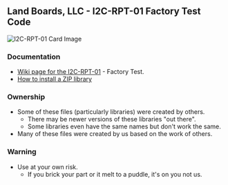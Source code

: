 == Land Boards, LLC - I2C-RPT-01 Factory Test Code ==

<img src="http://land-boards.com/blwiki/images/5/54/I2C-RPT-01-X2-CCA_6031-640px.jpg" alt="I2C-RPT-01 Card Image"></img>

=== Documentation ===

*[http://land-boards.com/blwiki/index.php?title=I2C-RPT#Factory_Testing Wiki page for the I2C-RPT-01] - Factory Test.
* [https://www.arduino.cc/en/Guide/Libraries#toc4 How to install a ZIP library]

=== Ownership ===

* Some of these files (particularly libraries) were created by others.
** There may be newer versions of these libraries "out there".
** Some libraries even have the same names but don't work the same.
* Many of these files were created by us based on the work of others.

=== Warning ===

* Use at your own risk.
** If you brick your part or it melt to a puddle, it's on you not us.
